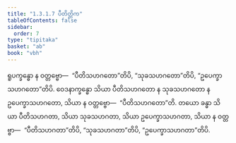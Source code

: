 ```yaml
---
title: "1.3.1.7 ပီတိတ္တိက"
tableOfContents: false
sidebar:
  order: 7
type: "tipitaka"
basket: "ab"
book: "vbh"
---
```



<DynamicBreadcrumb />

<Paragraph number="506" book="vbh">
ရူပက္ခန္ဓော န ဝတ္တဗ္ဗော—  “ပီတိသဟဂတော”တိပိ, “သုခသဟဂတော”တိပိ, “ဥပေက္ခာသဟဂတော”တိပိ. ဝေဒနာက္ခန္ဓော သိယာ ပီတိသဟဂတော န သုခသဟဂတော န ဥပေက္ခာသဟဂတော, သိယာ န ဝတ္တဗ္ဗော—  “ပီတိသဟဂတော”တိ. တယော ခန္ဓာ သိယာ ပီတိသဟဂတာ, သိယာ သုခသဟဂတာ, သိယာ ဥပေက္ခာသဟဂတာ, သိယာ န ဝတ္တဗ္ဗာ—  “ပီတိသဟဂတာ”တိပိ, “သုခသဟဂတာ”တိပိ, “ဥပေက္ခာသဟဂတာ”တိပိ.
</Paragraph>
